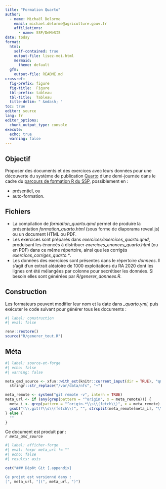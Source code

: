 ---
title: "Formation Quarto"
author:
  - name: Michaël Delorme 
    email: michael.delorme@agriculture.gouv.fr
    affiliations:
      - name: SSP/DéMéSIS
date: today
format: 
  html:
    self-contained: true
    output-file: lisez-moi.html
    mermaid: 
      theme: default
  gfm:
    output-file: README.md
crossref:
  fig-prefix: figure
  fig-title:  Figure
  tbl-prefix: tableau
  tbl-title:  Tableau
  title-delim: " &ndash; "
toc: true
editor: source
lang: fr
editor_options: 
  chunk_output_type: console
execute: 
  echo: true
  warning: false
---


## Objectif
 
Proposer des documents et des exercices avec leurs données pour une découverte du système de publication [Quarto](https://quarto.org/) d'une demi-journée dans le cadre du [parcours de formation R du SSP](https://orion.agriculture/confluence/display/CER/Formation+R_Ressources), possiblement en :

- présentiel, ou
- auto-formation.


## Fichiers

- La compilation de *formation_quarto.qmd* permet de produire la présentation *formation_quarto.html* (sous forme de diaporama reveal.js) ou un document HTML ou PDF.
- Les exercices sont préparés dans *exercices/exercices_quarto.qmd*, produisant les énoncés à distribuer *exercices_enonces_quarto.html* (ou en PDF) dans ce même répertoire, ainsi que les corrigés *exercices_corriges_quarto.\**.
- Les données des exercices sont présentes dans le répertoire *donnees*.
  Il s'agit d'un extrait aléatoire de 1000 exploitations du RA 2020 dont les lignes ont été mélangées par colonne pour secrétiser les données.
  Si besoin elles sont générées par *R/generer_donnees.R*.


## Construction

Les formateurs peuvent modifier leur nom et la date dans *\_quarto.yml*, puis exécuter le code suivant pour générer tous les documents :

```{r}
#| label: construction
#| eval: false

renv::restore()
source("R/generer_tout.R")
```


## Méta {.appendix}

```{r}
#| label: source-et-forge
#| echo: false
#| warning: false

meta_qmd_source <- xfun::with_ext(knitr::current_input(dir = TRUE), "qmd") |> 
  stringr::str_replace("/var/data/nfs", "~")

meta_remote <- system("git remote -v", intern = TRUE)
meta_url <- if (any(grep(pattern = "^origin", x = meta_remote))) {
  meta_i <- grep(pattern = "^origin.*\\s\\(fetch\\)", x = meta_remote)
  gsub("(\\.git)?\\s\\(fetch\\)", "", strsplit(meta_remote[meta_i], "\\t")[[1]][[2]])
} else {
  ""
}
```

Ce document est produit par :  
  *`r meta_qmd_source`*
  
```{r}
#| label: afficher-forge
#| eval: !expr meta_url != ""
#| echo: false
#| results: asis

cat("### Dépôt Git {.appendix}

Ce projet est versionné dans :  
[", meta_url, "](", meta_url, ")")
```
